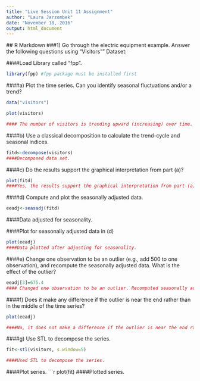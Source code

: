 ```yaml
---
title: "Live Session Unit 11 Assignment"
author: "Laura Jarzombek"
date: "November 18, 2016"
output: html_document
---
```

  
  ## R Markdown
  ###1)	Go through the electric equipment example. Answer the following questions using "Visitors"" Dataset:


####Load Library called "fpp". 
```r

library(fpp) #fpp package must be installed first

```


####a)	Plot the time series. Can you identify seasonal fluctuations and/or a trend? 
```r
data("visitors")

```

```r
plot(visitors)

#### The number of visitors is trending upward (increasing) over time. Per the above plot, it also appears that there is some cyclicality and fluctuation on an annual basis, with a noticeable spike in visitors on a per year basis.  
```

####b)	Use a classical decomposition to calculate the trend-cycle and seasonal indices.
```r
fitd<-decompose(visitors)
####Decomposed data set. 
```

####c)	Do the results support the graphical interpretation from part (a)? 
```r
plot(fitd)
####Yes, the results support the graphical interpretation from part (a).
```


####d)	Compute and plot the seasonally adjusted data. 
```r
eeadj<-seasadj(fitd)
```
####Data adjusted for seasonality. 

####Plot for seasonally adjusted data in (d)
```r
plot(eeadj)
####Data plotted after adjusting for seasonality. 
```


####e)	Change one observation to be an outlier (e.g., add 500 to one observation), and recompute the seasonally adjusted data. What is the effect of the outlier? 
```r
eeadj[3]=675.4
#### Changed one observation to be an outlier. Recomputed seasonally adjusted data. The effect of the outlier is a spike early on in the plot.
```


####f)	Does it make any difference if the outlier is near the end rather than in the middle of the time series? 
```r
plot(eeadj)

####No, it does not make a difference if the outlier is near the end rather than the middle of the time series. 

```


####g)	Use STL to decompose the series. 
```r
fit<-stl(visitors, s.window=5)

####Used STL to decompose the series.

```

####Plot series.
```r
plot(fit)
####Plotted series. 